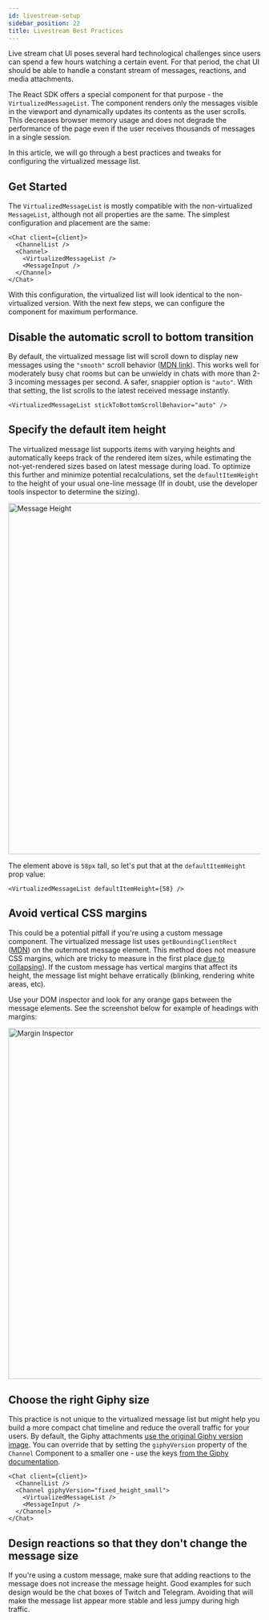 ```yaml
---
id: livestream-setup
sidebar_position: 22
title: Livestream Best Practices
---
```


Live stream chat UI poses several hard technological challenges since users can spend a few hours watching a certain event. For that period, the chat UI should be able to handle a constant stream of messages, reactions, and media attachments. 

The React SDK offers a special component for that purpose - the `VirtualizedMessageList`. The component renders only the messages visible in the viewport and dynamically updates its contents as the user scrolls. 
This decreases browser memory usage and does not degrade the performance of the page even if the user receives thousands of messages in a single session. 

In this article, we will go through a best practices and tweaks for configuring the virtualized message list. 

## Get Started

The `VirtualizedMessageList` is mostly compatible with the non-virtualized `MessageList`, although not all properties are the same. The simplest configuration and placement are the same:

```tsx
<Chat client={client}>
  <ChannelList />
  <Channel>
    <VirtualizedMessageList />
    <MessageInput />
  </Channel>
</Chat>
```

With this configuration, the virtualized list will look identical to the non-virtualized version. With the next few steps, we can configure the component for maximum performance.

## Disable the automatic scroll to bottom transition

By default, the virtualized message list will scroll down to display new messages using the `"smooth"` scroll behavior ([MDN link](https://developer.mozilla.org/en-US/docs/Web/API/Element/scrollTo#examples)). This works well for moderately busy chat rooms but can be unwieldy in chats with more than 2-3 incoming messages per second. A safer, snappier option is `"auto"`. With that setting, the list scrolls to the latest received message instantly. 

```tsx
<VirtualizedMessageList stickToBottomScrollBehavior="auto" />
```

## Specify the default item height

The virtualized message list supports items with varying heights and automatically keeps track of the rendered item sizes, while estimating the not-yet-rendered sizes based on latest message during load. To optimize this further and minimize potential recalculations, set the `defaultItemHeight` to the height of your usual one-line message (If in doubt, use the developer tools inspector to determine the sizing). 

<img src={MessageHeight} alt='Message Height' width='700' />

The element above is `58px` tall, so let's put that at the `defaultItemHeight` prop value:

```tsx
<VirtualizedMessageList defaultItemHeight={58} />
```

## Avoid vertical CSS margins

This could be a potential pitfall if you're using a custom message component. The virtualized message list uses `getBoundingClientRect` ([MDN](https://developer.mozilla.org/en-US/docs/Web/API/Element/getBoundingClientRect)) on the outermost message element. This method does not measure CSS margins, which are tricky to measure in the first place [due to collapsing](https://developer.mozilla.org/en-US/docs/Web/CSS/CSS_Box_Model/Mastering_margin_collapsing)). If the custom message has vertical margins that affect its height, the message list might behave erratically (blinking, rendering white areas, etc). 

Use your DOM inspector and look for any orange gaps between the message elements. See the screenshot below for example of headings with margins:

<img src={MarginInspector} alt='Margin Inspector' width='700' />

## Choose the right Giphy size

This practice is not unique to the virtualized message list but might help you build a more compact chat timeline and reduce the overall traffic for your users. By default, the Giphy attachments [use the original Giphy version image](https://developers.giphy.com/docs/api/schema#image-object). You can override that by setting the `giphyVersion` property of the `Channel` Component to a smaller one - use the keys [from the Giphy documentation](https://developers.giphy.com/docs/api/schema#image-object).

```tsx
<Chat client={client}>
  <ChannelList />
  <Channel giphyVersion="fixed_height_small">
    <VirtualizedMessageList />
    <MessageInput />
  </Channel>
</Chat>
```

## Design reactions so that they don't change the message size

If you're using a custom message, make sure that adding reactions to the message does not increase the message height. Good examples for such design would be the chat boxes of Twitch and Telegram. 
Avoiding that will make the message list appear more stable and less jumpy during high traffic.
